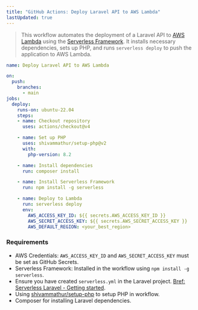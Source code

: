 ```yaml
---
title: "GitHub Actions: Deploy Laravel API to AWS Lambda"
lastUpdated: true
---
```


> This workflow automates the deployment of a Laravel API to [AWS Lambda](https://aws.amazon.com/lambda) using the [Serverless Framework](https://www.serverless.com). It installs necessary dependencies, sets up PHP, and runs `serverless deploy` to push the application to AWS Lambda.

```yaml
name: Deploy Laravel API to AWS Lambda

on:
  push:
    branches:
      - main
jobs:
  deploy:
    runs-on: ubuntu-22.04
    steps:
    - name: Checkout repository
      uses: actions/checkout@v4

    - name: Set up PHP
      uses: shivammathur/setup-php@v2
      with:
        php-version: 8.2

    - name: Install dependencies
      run: composer install

    - name: Install Serverless Framework
      run: npm install -g serverless

    - name: Deploy to Lambda
      run: serverless deploy
      env:
        AWS_ACCESS_KEY_ID: ${{ secrets.AWS_ACCESS_KEY_ID }}
        AWS_SECRET_ACCESS_KEY: ${{ secrets.AWS_SECRET_ACCESS_KEY }}
        AWS_DEFAULT_REGION: <your_best_region>
```

### Requirements

- AWS Credentials: `AWS_ACCESS_KEY_ID` and `AWS_SECRET_ACCESS_KEY` must be set as GitHub Secrets.
- Serverless Framework: Installed in the workflow using `npm install -g serverless`.
- Ensure you have created `serverless.yml` in the Laravel project. [Bref: Serverless Laravel - Getting started](https://bref.sh/docs/laravel/getting-started).
- Using [shivammathur/setup-php](https://github.com/shivammathur/setup-php) to setup PHP in workflow.
- Composer for installing Laravel dependencies.
